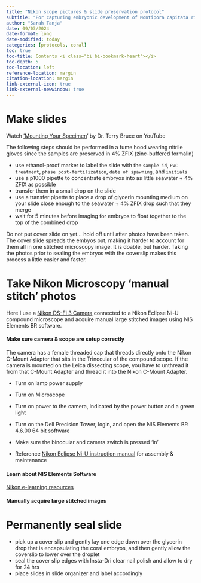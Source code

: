 ```yaml
---
title: "Nikon scope pictures & slide preservation protocol"
subtitle: "For capturing embryonic development of Montipora capitata rice corals exposed to PVC leachate"
author: "Sarah Tanja"
date: 09/03/2024
date-format: long
date-modified: today
categories: [protocols, coral]
toc: true
toc-title: Contents <i class="bi bi-bookmark-heart"></i>
toc-depth: 5
toc-location: left
reference-location: margin
citation-location: margin
link-external-icon: true
link-external-newwindow: true
---
```


# Make slides

Watch ['Mounting Your Specimen](https://www.youtube.com/watch?v=4Nurc1hSN4o)' by Dr. Terry Bruce on YouTube

::: callout-caution
The following steps should be performed in a fume hood wearing nitrile gloves since the samples are preserved in 4% ZFIX (zinc-buffered formalin)
:::

-   use ethanol-proof marker to label the slide with the `sample id`, `PVC treatment`, `phase post-fertilization`, `date of spawning`, and `initials`
-   use a p1000 pipette to concentrate embryos into as little seawater + 4% ZFIX as possible
-   transfer them in a small drop on the slide
-   use a transfer pipette to place a drop of glycerin mounting medium on your slide close enough to the seawater + 4% ZFIX drop such that they merge
-   wait for 5 minutes before imaging for embryos to float together to the top of the combined drop

::: callout-caution
Do not put cover slide on yet... hold off until after photos have been taken. The cover slide spreads the embyos out, making it harder to account for them all in one stitched microscopy image. It is doable, but harder. Taking the photos prior to sealing the embryos with the coverslip makes this process a little easier and faster.
:::

# Take Nikon Microscopy 'manual stitch' photos

Here I use a [Nikon DS-Fi 3 Camera](https://www.microscope.healthcare.nikon.com/products/cameras/ds-fi3/specifications) connected to a Nikon Eclipse Ni-U compound microscope and acquire manual large stitched images using NIS Elements BR software.

#### Make sure camera & scope are setup correctly

The camera has a female threaded cap that threads directly onto the Nikon C-Mount Adapter that sits in the Trinocular of the compound scope. If the camera is mounted on the Leica dissecting scope, you have to unthread it from that C-Mount Adapter and thread it into the Nikon C-Mount Adapter.

-   Turn on lamp power supply

-   Turn on Microscope

-   Turn on power to the camera, indicated by the power button and a green light

-   Turn on the Dell Precision Tower, login, and open the NIS Elements BR 4.6.00 64 bit software

-   Make sure the binocular and camera switch is pressed 'in'

-   Reference [Nikon Eclipse Ni-U instruction manual](https://www.mvi-inc.com/wp-content/uploads/Ni-U_E_Assembly_Maintenance.pdf) for assembly & maintenance

#### Learn about NIS Elements Software

[Nikon e-learning resources](https://www.microscope.healthcare.nikon.com/resources/e-learninghttps://www.microscope.healthcare.nikon.com/resources/e-learning)

#### Manually acquire large stitched images

# Permanently seal slide

-   pick up a cover slip and gently lay one edge down over the glycerin drop that is encapsulating the coral embryos, and then gently allow the coverslip to lower over the droplet
-   seal the cover slip edges with Insta-Dri clear nail polish and allow to dry for 24 hrs
-   place slides in slide organizer and label accordingly

